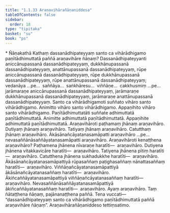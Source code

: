 ```yaml
---
title: "1.1.33 Araṇavihārañāṇaniddesa"
tableOfContents: false
sidebar:
  order: 18
type: "tipitaka"
basket: "su"
book: "ps"
---
```



<DynamicBreadcrumb />

<Paragraph type="center" book="ps">
* Ñāṇakathā
</Paragraph>


<Division number="82" book="ps">

<Paragraph number="558" book="ps">
Kathaṃ dassanādhipateyyaṃ santo ca vihārādhigamo paṇītādhimuttatā paññā araṇavihāre ñāṇaṃ?
</Paragraph>

<Paragraph number="559" book="ps">
<Emphasis>Dassanādhipateyyan</Emphasis>ti aniccānupassanā dassanādhipateyyaṃ, dukkhānupassanā dassanādhipateyyaṃ, anattānupassanā dassanādhipateyyaṃ, rūpe aniccānupassanā dassanādhipateyyaṃ, rūpe dukkhānupassanā dassanādhipateyyaṃ, rūpe anattānupassanā dassanādhipateyyaṃ; vedanāya …pe…  saññāya…  saṅkhāresu…  viññāṇe…  cakkhusmiṃ …pe…  jarāmaraṇe aniccānupassanā dassanādhipateyyaṃ, jarāmaraṇe dukkhānupassanā dassanādhipateyyaṃ, jarāmaraṇe anattānupassanā dassanādhipateyyaṃ.
</Paragraph>

<Paragraph number="560" book="ps">
<Emphasis>Santo ca vihārādhigamo</Emphasis>ti suññato vihāro santo vihārādhigamo. Animitto vihāro santo vihārādhigamo. Appaṇihito vihāro santo vihārādhigamo.
</Paragraph>

<Paragraph number="561" book="ps">
<Emphasis>Paṇītādhimuttatā</Emphasis>ti suññate adhimuttatā paṇītādhimuttatā. Animitte adhimuttatā paṇītādhimuttatā. Appaṇihite adhimuttatā paṇītādhimuttatā.
</Paragraph>

<Paragraph number="562" book="ps">
<Emphasis>Araṇavihāro</Emphasis>ti paṭhamaṃ jhānaṃ araṇavihāro. Dutiyaṃ jhānaṃ araṇavihāro. Tatiyaṃ jhānaṃ araṇavihāro. Catutthaṃ jhānaṃ araṇavihāro. Ākāsānañcāyatanasamāpatti araṇavihāro …pe…  nevasaññānāsaññāyatanasamāpatti araṇavihāro.
</Paragraph>

<Paragraph number="563" book="ps">
<Emphasis>Araṇavihāro</Emphasis>ti kenaṭṭhena araṇavihāro? Paṭhamena jhānena nīvaraṇe haratīti—  araṇavihāro. Dutiyena jhānena vitakkavicāre haratīti—  araṇavihāro. Tatiyena jhānena pītiṃ haratīti—  araṇavihāro. Catutthena jhānena sukhadukkhe haratīti—  araṇavihāro. Ākāsānañcāyatanasamāpattiyā rūpasaññaṃ paṭighasaññaṃ nānattasaññaṃ haratīti—  araṇavihāro. Viññāṇañcāyatanasamāpattiyā ākāsānañcāyatanasaññaṃ haratīti—  araṇavihāro. Ākiñcaññāyatanasamāpattiyā viññāṇañcāyatanasaññaṃ haratīti—  araṇavihāro. Nevasaññānāsaññāyatanasamāpattiyā ākiñcaññāyatanasaññaṃ haratīti—  araṇavihāro. Ayaṃ araṇavihāro. Taṃ ñātaṭṭhena ñāṇaṃ, pajānanaṭṭhena paññā. Tena vuccati—  “dassanādhipateyyaṃ santo ca vihārādhigamo paṇītādhimuttatā paññā araṇavihāre ñāṇaṃ”.

</Paragraph>
</Division>

<Paragraph number="564" type="center" book="ps">
Araṇavihārañāṇaniddeso tettiṃsatimo.
</Paragraph>